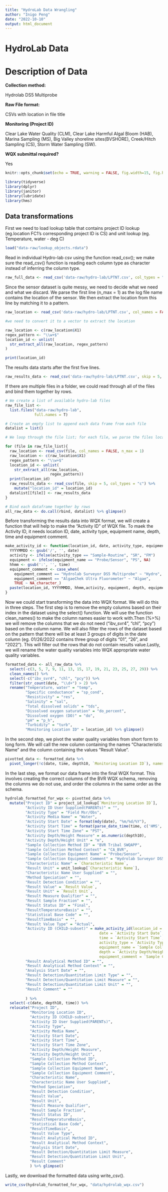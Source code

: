 ```yaml
---
title: "HydroLab Data Wrangling"
author: "Inigo Peng"
date: "2022-10-10"
output: html_document
---
```

# HydroLab Data
# Description of Data

**Collection method:**

Hydrolab DS5 Multiprobe

**Raw File format:**

CSVs with location in file title

**Monitoring (Project ID)**

Clear Lake Water Quality (CLM), Clear Lake Harmful Algal Bloom (HAB), Marina Sampling (MS), Big Valley shoreline sites(BVSHORE), Creek/Hitch Sampling (CS), Storm Water Sampling (SW).

**WQX submittal required?**

Yes

```r
knitr::opts_chunk$set(echo = TRUE, warning = FALSE, fig.width=15, fig.height=10)

library(tidyverse)
library(dplyr)
library(janitor)
library(lubridate)
library(hms)
```

## Data transformations

First we need to load lookup table that contains project ID lookup (eg.location FC1's corresponding project ID is CS) and unit lookup (eg. Temperature, water - deg C)
```r
load("data-raw/lookup_objects.rdata")
```

Read in individual Hydro-lab csv using the function read_csv(); we make sure the read_csv() function is reading each column type as character instead of inferring the column type.

```r
raw_full_data <- read_csv('data-raw/hydro-lab/LPTNT.csv', col_types = "c") %>% glimpse
```

Since the sensor dataset is quite messy, we need to decide what we need and what we discard. We parse the first line (n_max = 1) as the log file name contains the location of the sensor. We then extract the location from this line by matching it to a pattern. 
```r
raw_location <- read_csv('data-raw/hydro-lab/LPTNT.csv', col_names = FALSE, n_max = 1)

#we need to convert it to a vector to extract the location

raw_location <- c(raw_location$X1)
regex_pattern <- "\\w+$"
location_id <- unlist(
  str_extract_all(raw_location, regex_pattern)
)

print(location_id)
```

The results data starts after the first five lines.
```r
raw_results_data <- read_csv('data-raw/hydro-lab/LPTNT.csv', skip = 5, col_types = "c") %>% glimpse
```
If there are multiple files in a folder, we could read through all of the files and bind them together by rows.
```r
# We create a list of available hydro-lab files 
raw_file_list <-
  list.files("data-raw/hydro-lab",
             full.names = T) 

# Create an empty list to append each data frame from each file
datalist = list()

# We loop through the file list; for each file, we parse the files location and add it to the dataframe of each file.

for (file in raw_file_list){
  raw_location <- read_csv(file, col_names = FALSE, n_max = 1)
  raw_location <- c(raw_location$X1)
  regex_pattern <- "\\w+$"
  location_id <- unlist(
    str_extract_all(raw_location,
                    regex_pattern))
  print(location_id)
  raw_results_data <- read_csv(file, skip = 5, col_types = "c") %>% 
    mutate("location_id" = location_id)
  datalist[[file]] <- raw_results_data
}

# Bind each dataframe together by rows
all_raw_data <- do.call(rbind, datalist) %>% glimpse()
```
Before transforming the results data into WQX format, we will create a function that will help to make the "Activity ID" of WQX file. To maek the Activity ID, it needs location ID, date, activity type, equipment name, depth, time and equipment comment.

```r
make_activity_id <- function(location_id, date, activity_type, equipment_name, depth = NULL, time = NULL, equipment_comment = NULL) {
  YYYYMMDD <- gsub('/', '', date)
  activity <- ifelse(activity_type == "Sample-Routine", "SR", "FM")
  equipment <- ifelse(equipment_name == "Probe/Sensor", "PS", NA)
  hhmm <- gsub(':', '', time)
  equipment_comment <- case_when(
    equipment_comment == "Hydrolab Surveyor DS5 Multiprobe" ~ "Hydro",
    equipment_comment == "AlgaeChek Ultra Fluorometer" ~ "Algae", 
    TRUE ~ NA_character_)
  paste(location_id, YYYYMMDD, hhmm,activity, equipment, depth, equipment_comment, sep = ":")
}
```
Now we could start transforming the data into WQX format. We will do this in three steps. The first step is to remove the empty columns based on their index in the dataset using the select() function. We will use the function clean_names() to make the column names easier to work with.Then (%>%) we will remove the columns that we do not need ("ibv_svr4", "chl", "pcy") based on the column name. We will also filter the rows of the dataset based on the pattern that there will be at least 3 groups of digits in the date column (eg. 01/26/2022 contains three group of digits "01", "26", and "2022"). This will filter out the rows that do not contain results value.Lastly, we  will rename the water quality variables into WQX appropriate water quality variables.
```r
formatted_data <- all_raw_data %>% 
  select(-c(3, 5, 7, 9, 11, 13, 15, 17, 19, 21, 23, 25, 27, 29)) %>% 
  clean_names() %>%
  select(-c("ibv_svr4", "chl", "pcy")) %>%
  filter(str_count(date, "\\d+") > 2) %>% 
  rename("Temperature, water" = "temp",
         "Specific conductance" = "sp_cond",
         "Resistivity" = "res",
         "Salinity" = "sal",
         "Total dissolved solids" = "tds",
         "Dissolved oxygen saturation" = "do_percent",
         "Dissolved oxygen (DO)" = "do",
         "pH" = "p_h",
         "Turbidity" = "turb",
         "Monitoring Location ID" = location_id) %>% glimpse()
```
 
In the second step, we pivot the water quality variables from short form to long form. We will call the new column containing the names "Characteristic Name" and the column containing the values "Result Value".

```r
pivotted_data <- formatted_data %>% 
  pivot_longer(!c(date, time, depth10, `Monitoring Location ID`), names_to = "Characteristic Name", "values_to" = "Result Value") %>% glimpse()
```

In the last step, we format our data frame into the final WQX format. This involves creating the correct columns of the BVR WQX schema, removing the columns we do not use, and order the columns in the same order as the schema.
```r
hydrolab_formatted_for_wqx <- pivotted_data %>% 
  mutate("Project ID" = project_id_lookup[`Monitoring Location ID`],
         "Activity ID User Supplied(PARENTs)" = "",
         "Activity Type" = "Field Msr/Obs",
         "Activity Media Name" = "Water",
         "Activity Start Date" = format(mdy(date), "%m/%d/%Y"),
         "Activity Start Time" = format(parse_date_time(time, c('HMS', 'HM')), "%H:%M"),
         "Activity Start Time Zone" = "PST",
         "Activity Depth/Height Measure" = as.numeric(depth10),
         "Activity Depth/Height Unit" = "m",
         "Sample Collection Method ID" = "BVR Tribal SWQAPP",
         "Sample Collection Method Context" = "CA_BVR",
         "Sample Collection Equipment Name" = "Probe/Sensor",
         "Sample Collection Equipment Comment" = "Hydrolab Surveyor DS5 Multiprobe",
         "Characteristic Name" = `Characteristic Name`,
         "Result Unit" = unit_lookup[`Characteristic Name`],
         "Characteristic Name User Supplied" = "",
         "Method Speciation" = "",
         "Result Detection Condition" = "",
         "Result Value" = `Result Value`,
         "Result Unit" = `Result Unit`,
         "Result Measure Qualifier" = "",
         "Result Sample Fraction" = "",
         "Result Status ID" = "Final",
         "ResultTemperatureBasis" = "",
         "Statistical Base Code" = "",
         "ResultTimeBasis" = "",
         "Result Value Type" = "Actual",
         "Activity ID (CHILD-subset)" = make_activity_id(location_id = `Monitoring Location ID`,
                                          date = `Activity Start Date`,
                                          time = `Activity Start Time`,
                                          activity_type = `Activity Type`,
                                          equipment_name = `Sample Collection Equipment Name`,
                                          depth = `Activity Depth/Height Measure`,
                                          equipment_comment = `Sample Collection Equipment Comment`),
         "Result Analytical Method ID" = "",
         "Result Analytical Method Context" = "",
         "Analysis Start Date" = "",
         "Result Detection/Quantitation Limit Type" = "",
         "Result Detection/Quantitation Limit Measure" = "",
         "Result Detection/Quantitation Limit Unit" = "",
         "Result Comment" = ""
         
         ) %>% 
  select(-c(date, depth10, time)) %>% 
  relocate("Project ID",
           "Monitoring Location ID",
           "Activity ID (CHILD-subset)",
           "Activity ID User Supplied(PARENTs)",
           "Activity Type",
           "Activity Media Name",
           "Activity Start Date",
           "Activity Start Time",
           "Activity Start Time Zone",
           "Activity Depth/Height Measure",
           "Activity Depth/Height Unit",
           "Sample Collection Method ID",
           "Sample Collection Method Context",
           "Sample Collection Equipment Name",
           "Sample Collection Equipment Comment",
           "Characteristic Name",
           "Characteristic Name User Supplied",
           "Method Speciation",
           "Result Detection Condition",
           "Result Value",
           "Result Unit",
           "Result Measure Qualifier",
           "Result Sample Fraction",
           "Result Status ID",
           "ResultTemperatureBasis",
           "Statistical Base Code",
           "ResultTimeBasis",
           "Result Value Type",
           "Result Analytical Method ID",
           "Result Analytical Method Context",
           "Analysis Start Date",
           "Result Detection/Quantitation Limit Measure",
           "Result Detection/Quantitation Limit Unit",
           "Result Comment"
           ) %>% glimpse()
```

Lastly, we download the formatted data using write_csv().

```r
write_csv(hydrolab_formatted_for_wqx, "data/hydrolab_wqx.csv")
```







